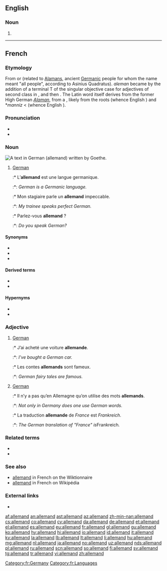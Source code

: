 {{also|Allemand|Allémand}}
==English==

===Noun===
{{head|en|misspelling}}

# {{misspelling of|allemande|lang=en}}

----

==French==

===Etymology===
From {{etyl|la|fr}} {{m|la|alamannus}} or {{m|la|alemannus}} (related to [[Alaman]]s, ancient [[Germanic]] people for whom the name meant "all people", according to Asinius Quadratus). ''aleman'' became {{m|fro|alemant}} by the addition of a terminal T of the singular objective case for adjectives of second class in {{etyl|fro|fr}}, and then {{m|fro|alemand}}. The Latin word itself derives from the former High German ''[[Alaman]]'', from a {{etyl|gem-pro|fr}} {{m|gem-pro|*Alamanniz}}, likely from the roots {{m|gem-pro|*allaz}} (whence English {{m|en|all}}) and *''manniz'' < {{m|gem-pro|*mann-}} (whence English {{m|en|man}}).

===Pronunciation===
* {{IPA|/al.mɑ̃/|lang=fr}}
* {{audio|fr-allemand-fr FR-Paris.ogg|Audio (Parisian)|lang=fr}}

===Noun===
[[Image:Goethe Faust Opening Fraktur 20052706.jpg|thumb|A text in German ('''allemand''') written by Goethe.]]
{{fr-noun|m}}

# [[German]] {{gloss|The [[German]] language}}
#:* L’'''allemand''' est une langue germanique.
#:*: ''German is a Germanic language.''
#:* Mon stagiaire parle un '''allemand''' impeccable.
#:*: ''My trainee speaks perfect German.''
#:* Parlez-vous '''allemand''' ?
#:*: ''Do you speak German?''

====Synonyms====
* {{l|fr|langue de Goethe}}
* {{l|fr|langue de Charlemagne}}
* {{l|fr|langue des Francs}}

====Derived terms====
* {{l|fr|bas-allemand}}
* {{l|fr|haut-allemand}}

====Hypernyms====
* {{l|fr|langue}}
* {{l|fr|langue germanique}}

===Adjective===
{{fr-adj}}

# [[German]] {{gloss|related to or originating from Germany}}
#:* J’ai acheté une voiture '''allemande'''.
#:*: ''I've bought a German car.''
#:* Les contes '''allemands''' sont fameux.
#:*: ''German fairy tales are famous.''
# [[German]] {{gloss|related to the [[German]] language}}
#:* Il n’y a pas qu’en Allemagne qu’on utilise des mots '''allemands'''.
#:*: ''Not only in Germany does one use German words.''
#:* La traduction '''allemande''' de ''France'' est ''Frankreich''.
#:*: ''The German translation of "France" is ''Frankreich''.''

===Related terms===
* {{l|fr|alémanique}}
* {{l|fr|Allemagne}}

===See also===
* [http://fr.wiktionary.org/wiki/allemand allemand] in French on the Wiktionnaire
* [http://fr.wikipedia.org/wiki/Allemand allemand] in French on Wikipédia

===External links===
* {{R:TLFi}}

[[Category:fr:Germany]]
[[Category:fr:Languages]]

[[af:allemand]]
[[an:allemand]]
[[ast:allemand]]
[[az:allemand]]
[[zh-min-nan:allemand]]
[[cs:allemand]]
[[co:allemand]]
[[cy:allemand]]
[[da:allemand]]
[[de:allemand]]
[[et:allemand]]
[[el:allemand]]
[[es:allemand]]
[[eu:allemand]]
[[fr:allemand]]
[[gl:allemand]]
[[gu:allemand]]
[[ko:allemand]]
[[hy:allemand]]
[[hi:allemand]]
[[io:allemand]]
[[id:allemand]]
[[it:allemand]]
[[ky:allemand]]
[[la:allemand]]
[[lb:allemand]]
[[lt:allemand]]
[[li:allemand]]
[[hu:allemand]]
[[mg:allemand]]
[[nl:allemand]]
[[ja:allemand]]
[[no:allemand]]
[[uz:allemand]]
[[nds:allemand]]
[[pl:allemand]]
[[ru:allemand]]
[[scn:allemand]]
[[so:allemand]]
[[fi:allemand]]
[[sv:allemand]]
[[tg:allemand]]
[[tr:allemand]]
[[vi:allemand]]
[[zh:allemand]]